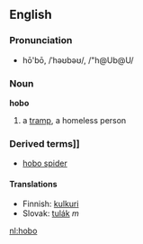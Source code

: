 ==English==

===Pronunciation===
*hō'bō, /ˈhəʊbəʊ/, /"h@Ub@U/

===Noun===
'''hobo'''
# a [[tramp]], a homeless person

===Derived terms]]===
*[[hobo spider]]

====Translations====

*Finnish: [[kulkuri]]
*Slovak: [[tulák]] ''m''

[[nl:hobo]]